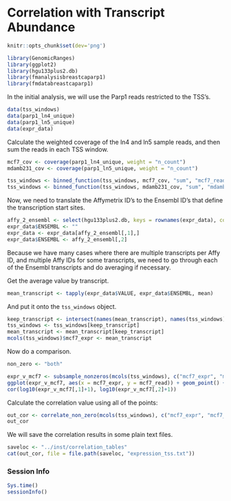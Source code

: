 <!--
% \VignetteEngine{knitr}
% \VignetteIndexEntry{fmanalysisbreastcaparp1: Expression}
% \VignetteDepends{GenomicRanges, ggplot2, hgu133plus2.db, fmanalysisbreastcaparp1, fmdatabreastcaparp1}
% \VignettePackage{fmanalysisbreastcaparp1}
-->

# Correlation with Transcript Abundance

```r
knitr::opts_chunk$set(dev='png')
```

```r
library(GenomicRanges)
library(ggplot2)
library(hgu133plus2.db)
library(fmanalysisbreastcaparp1)
library(fmdatabreastcaparp1)
```

In the initial analysis, we will use the Parp1 reads restricted to the TSS's. 

```r
data(tss_windows)
data(parp1_ln4_unique)
data(parp1_ln5_unique)
data(expr_data)
```

Calculate the weighted coverage of the ln4 and ln5 sample reads, and then sum the reads in each TSS window.

```r
mcf7_cov <- coverage(parp1_ln4_unique, weight = "n_count")
mdamb231_cov <- coverage(parp1_ln5_unique, weight = "n_count")

tss_windows <- binned_function(tss_windows, mcf7_cov, "sum", "mcf7_read")
tss_windows <- binned_function(tss_windows, mdamb231_cov, "sum", "mdamb231_read")
```

Now, we need to translate the Affymetrix ID's to the Ensembl ID's that define the transcription start sites.

```r
affy_2_ensembl <- select(hgu133plus2.db, keys = rownames(expr_data), columns = "ENSEMBLTRANS")
expr_data$ENSEMBL <- ""
expr_data <- expr_data[affy_2_ensembl[,1],]
expr_data$ENSEMBL <- affy_2_ensembl[,2]
```

Because we have many cases where there are multiple transcripts per Affy ID, and multiple Affy IDs for some transcripts, we need to go through each of the Ensembl transcripts and do averaging if necessary. 

Get the average value by transcript.

```r
mean_transcript <- tapply(expr_data$VALUE, expr_data$ENSEMBL, mean)
```

And put it onto the `tss_windows` object.

```r
keep_transcript <- intersect(names(mean_transcript), names(tss_windows))
tss_windows <- tss_windows[keep_transcript]
mean_transcript <- mean_transcript[keep_transcript]
mcols(tss_windows)$mcf7_expr <- mean_transcript
```

Now do a comparison.

```r
non_zero <- "both"
```


```r
expr_v_mcf7 <- subsample_nonzeros(mcols(tss_windows), c("mcf7_expr", "mcf7_read"), non_zero = non_zero, n_points = 10000)
ggplot(expr_v_mcf7, aes(x = mcf7_expr, y = mcf7_read)) + geom_point() + scale_y_log10() + scale_x_log10()
cor(log10(expr_v_mcf7[,1]+1), log10(expr_v_mcf7[,2]+1))
```

Calculate the correlation value using all of the points:

```r
out_cor <- correlate_non_zero(mcols(tss_windows), c("mcf7_expr", "mcf7_read"), log_transform = TRUE, non_zero = non_zero, test = TRUE)
out_cor
```


We will save the correlation results in some plain text files.

```r
saveloc <- "../inst/correlation_tables"
cat(out_cor, file = file.path(saveloc, "expression_tss.txt"))
```

### Session Info

```r
Sys.time()
sessionInfo()
```
